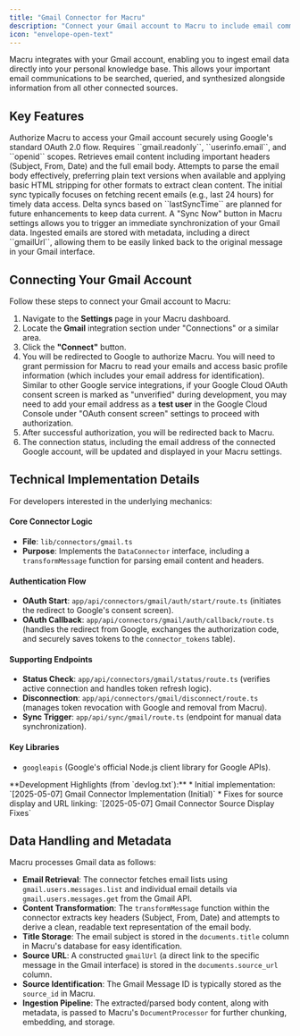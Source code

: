 ```yaml
---
title: "Gmail Connector for Macru"
description: "Connect your Gmail account to Macru to include email communications in your searchable knowledge base."
icon: "envelope-open-text"
---
```


Macru integrates with your Gmail account, enabling you to ingest email data directly into your personal knowledge base. This allows your important email communications to be searched, queried, and synthesized alongside information from all other connected sources.

## Key Features

<CardGroup cols={2}>
  <Card title="Secure OAuth 2.0" icon="lock-keyhole">
    Authorize Macru to access your Gmail account securely using Google's standard OAuth 2.0 flow. Requires ``gmail.readonly``, ``userinfo.email``, and ``openid`` scopes.
  </Card>
  <Card title="Comprehensive Email Ingestion" icon="mailbox">
    Retrieves email content including important headers (Subject, From, Date) and the full email body.
  </Card>
  <Card title="Intelligent Body Parsing" icon="file-lines-alt">
    Attempts to parse the email body effectively, preferring plain text versions when available and applying basic HTML stripping for other formats to extract clean content.
  </Card>
  <Card title="Recent Email Focus & Sync" icon="sparkles">
    The initial sync typically focuses on fetching recent emails (e.g., last 24 hours) for timely data access. Delta syncs based on ``lastSyncTime`` are planned for future enhancements to keep data current.
  </Card>
  <Card title="Manual Sync Control" icon="hand-point-up">
    A "Sync Now" button in Macru settings allows you to trigger an immediate synchronization of your Gmail data.
  </Card>
  <Card title="Direct Source Linking" icon="link">
    Ingested emails are stored with metadata, including a direct ``gmailUrl``, allowing them to be easily linked back to the original message in your Gmail interface.
  </Card>
</CardGroup>

## Connecting Your Gmail Account

Follow these steps to connect your Gmail account to Macru:

1.  Navigate to the **Settings** page in your Macru dashboard.
2.  Locate the **Gmail** integration section under "Connections" or a similar area.
3.  Click the **"Connect"** button.
4.  You will be redirected to Google to authorize Macru. You will need to grant permission for Macru to read your emails and access basic profile information (which includes your email address for identification).
    <Tip icon="lightbulb-on">
      Similar to other Google service integrations, if your Google Cloud OAuth consent screen is marked as "unverified" during development, you may need to add your email address as a **test user** in the Google Cloud Console under "OAuth consent screen" settings to proceed with authorization.
    </Tip>
5.  After successful authorization, you will be redirected back to Macru.
6.  The connection status, including the email address of the connected Google account, will be updated and displayed in your Macru settings.

## Technical Implementation Details

For developers interested in the underlying mechanics:

#### Core Connector Logic
*   **File**: ``lib/connectors/gmail.ts``
*   **Purpose**: Implements the ``DataConnector`` interface, including a ``transformMessage`` function for parsing email content and headers.

#### Authentication Flow
*   **OAuth Start**: ``app/api/connectors/gmail/auth/start/route.ts`` (initiates the redirect to Google's consent screen).
*   **OAuth Callback**: ``app/api/connectors/gmail/auth/callback/route.ts`` (handles the redirect from Google, exchanges the authorization code, and securely saves tokens to the ``connector_tokens`` table).

#### Supporting Endpoints
*   **Status Check**: ``app/api/connectors/gmail/status/route.ts`` (verifies active connection and handles token refresh logic).
*   **Disconnection**: ``app/api/connectors/gmail/disconnect/route.ts`` (manages token revocation with Google and removal from Macru).
*   **Sync Trigger**: ``app/api/sync/gmail/route.ts`` (endpoint for manual data synchronization).

#### Key Libraries
*   ``googleapis`` (Google's official Node.js client library for Google APIs).

<Note icon="code-branch">
  **Development Highlights (from `devlog.txt`):**
  *   Initial implementation: `[2025-05-07] Gmail Connector Implementation (Initial)`
  *   Fixes for source display and URL linking: `[2025-05-07] Gmail Connector Source Display Fixes`
</Note>

## Data Handling and Metadata

Macru processes Gmail data as follows:

*   **Email Retrieval**: The connector fetches email lists using ``gmail.users.messages.list`` and individual email details via ``gmail.users.messages.get`` from the Gmail API.
*   **Content Transformation**: The ``transformMessage`` function within the connector extracts key headers (Subject, From, Date) and attempts to derive a clean, readable text representation of the email body.
*   **Title Storage**: The email subject is stored in the ``documents.title`` column in Macru's database for easy identification.
*   **Source URL**: A constructed ``gmailUrl`` (a direct link to the specific message in the Gmail interface) is stored in the ``documents.source_url`` column.
*   **Source Identification**: The Gmail Message ID is typically stored as the ``source_id`` in Macru.
*   **Ingestion Pipeline**: The extracted/parsed body content, along with metadata, is passed to Macru's ``DocumentProcessor`` for further chunking, embedding, and storage. 
